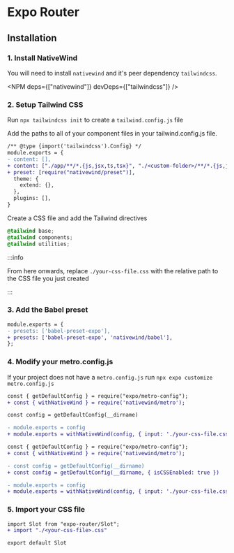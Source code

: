 
# Expo Router

## Installation

### 1. Install NativeWind

You will need to install `nativewind` and it's peer dependency `tailwindcss`.

<NPM deps={["nativewind"]} devDeps={["tailwindcss"]} />

### 2. Setup Tailwind CSS

Run `npx tailwindcss init` to create a `tailwind.config.js` file

Add the paths to all of your component files in your tailwind.config.js file.

```diff title="tailwind.config.js"
/** @type {import('tailwindcss').Config} */
module.exports = {
- content: [],
+ content: ["./app/**/*.{js,jsx,ts,tsx}", "./<custom-folder>/**/*.{js,jsx,ts,tsx}"],
+ preset: [require("nativewind/preset")],
  theme: {
    extend: {},
  },
  plugins: [],
}
```

Create a CSS file and add the Tailwind directives

```css title="global.css"
@tailwind base;
@tailwind components;
@tailwind utilities;
```

:::info

From here onwards, replace `./your-css-file.css` with the relative path to the CSS file you just created

:::

### 3. Add the Babel preset

```diff title="babel.config.js"
module.exports = {
- presets: ['babel-preset-expo'],
+ presets: ['babel-preset-expo', 'nativewind/babel'],
};
```

### 4. Modify your metro.config.js

If your project does not have a `metro.config.js` run `npx expo customize metro.config.js`

<Tabs>
<TabItem value="SDK 50+">

```diff title="metro.config.js"
const { getDefaultConfig } = require("expo/metro-config");
+ const { withNativeWind } = require('nativewind/metro');

const config = getDefaultConfig(__dirname)

- module.exports = config
+ module.exports = withNativeWind(config, { input: './your-css-file.css' })
```

</TabItem >
<TabItem value="SDK <= 49">

```diff title="metro.config.js"
const { getDefaultConfig } = require("expo/metro-config");
+ const { withNativeWind } = require('nativewind/metro');

- const config = getDefaultConfig(__dirname)
+ const config = getDefaultConfig(__dirname, { isCSSEnabled: true })

- module.exports = config
+ module.exports = withNativeWind(config, { input: './your-css-file.css' })
```

</TabItem>

</Tabs>

### 5. Import your CSS file

```diff title="app/_layout.js"
import Slot from "expo-router/Slot";
+ import "./<your-css-file>.css"

export default Slot

```
